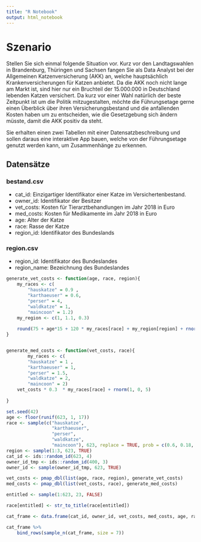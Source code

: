 ```yaml
---
title: "R Notebook"
output: html_notebook
---
```

# Szenario

Stellen Sie sich einmal folgende Situation vor. Kurz vor den Landtagswahlen in Brandenburg, Thüringen und Sachsen fangen Sie als Data Analyst bei der Allgemeinen Katzenversicherung (AKK) an, welche hauptsächlich Krankenversicherungen für Katzen anbietet. Da die AKK noch nicht lange am Markt ist, sind hier nur ein Bruchteil der 15.000.000 in Deutschland lebenden Katzen versichert. Da kurz vor einer Wahl natürlich der beste Zeitpunkt ist um die Politik mitzugestalten, möchte die Führungsetage gerne einen Überblick über ihren Versicherungsbestand und die anfallenden Kosten haben um zu entscheiden, wie die Gesetzgebung sich ändern müsste, damit die AKK positiv da steht.

Sie erhalten einen zwei Tabellen mit einer Datensatzbeschreibung und sollen daraus eine interaktive App bauen, welche von der Führungsetage genutzt werden kann, um Zusammenhänge zu erkennen. 

## Datensätze

### bestand.csv

* cat_id: Einzigartiger Identifikator einer Katze im Versichertenbestand. 
* owner_id: Identifikator der Besitzer
* vet_costs: Kosten für Tierarztbehandlungen im Jahr 2018 in Euro
* med_costs: Kosten für Medikamente im Jahr 2018 in Euro
* age: Alter der Katze
* race: Rasse der Katze
* region_id: Identifikator des Bundeslands


### region.csv

* region_id: Identifikator des Bundeslandes
* region_name: Bezeichnung des Bundeslandes

```r
generate_vet_costs <- function(age, race, region){
    my_races <- c(
        "hauskatze" = 0.9 ,
        "karthaeuser" = 0.6, 
        "perser" = 4, 
        "waldkatze" = 1, 
        "maincoon" = 1.2)
    my_region <- c(1, 1.1, 0.3)
    
    round(75 + age*15 + 120 * my_races[race] + my_region[region] + rnorm(1, 0 ,  7), 2)
}


generate_med_costs <- function(vet_costs, race){
        my_races <- c(
        "hauskatze" = 1 ,
        "karthaeuser" = 1, 
        "perser" = 1.5, 
        "waldkatze" = 2, 
        "maincoon" = 2)
    vet_costs * 0.3  * my_races[race] + rnorm(1, 0, 5)
    
}
```

```r
set.seed(42)
age <- floor(runif(623, 1, 17))
race <- sample(c("hauskatze", 
                 "karthaeuser", 
                 "perser", 
                 "waldkatze", 
                 "maincoon"), 623, replace = TRUE, prob = c(0.6, 0.18, 0.11, 0.05, 0.15))
region <- sample(1:3, 623, TRUE)
cat_id <- ids::random_id(623, 4)
owner_id_tmp <- ids::random_id(400, 3)
owner_id <- sample(owner_id_tmp, 623, TRUE)
```

```r
vet_costs <- pmap_dbl(list(age, race, region), generate_vet_costs)
med_costs <- pmap_dbl(list(vet_costs, race), generate_med_costs)
```

```r
entitled <- sample(1:623, 23, FALSE)

race[entitled] <- str_to_title(race[entitled])
```




```r
cat_frame <- data.frame(cat_id, owner_id, vet_costs, med_costs, age, race, region)
```



```r
cat_frame %>%
    bind_rows(sample_n(cat_frame, size = 7))
```


